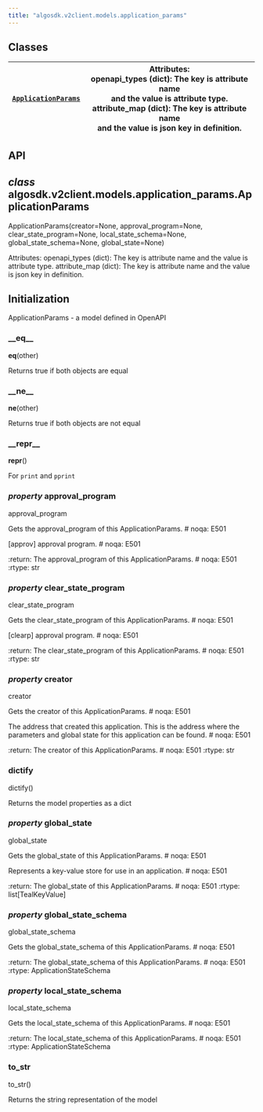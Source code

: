 ```yaml
---
title: "algosdk.v2client.models.application_params"
---
```


<a id="module-algosdk.v2client.models.application_params"></a>

<a id="algosdk-v2client-models-application-params"></a>

<a id="module-contents"></a>

<a id="classes"></a>

## Classes

| [`ApplicationParams`](#algosdk.v2client.models.application_params.ApplicationParams)   | Attributes:<br/>openapi_types (dict): The key is attribute name<br/>and the value is attribute type.<br/>attribute_map (dict): The key is attribute name<br/>and the value is json key in definition.   |
|----------------------------------------------------------------------------------------|---------------------------------------------------------------------------------------------------------------------------------------------------------------------------------------------------------|

<a id="api"></a>

## API

<a id="algosdk.v2client.models.application_params.ApplicationParams"></a>

## *class* algosdk.v2client.models.application_params.ApplicationParams

ApplicationParams(creator=None, approval_program=None, clear_state_program=None, local_state_schema=None, global_state_schema=None, global_state=None)

Attributes:
openapi_types (dict): The key is attribute name
and the value is attribute type.
attribute_map (dict): The key is attribute name
and the value is json key in definition.

## Initialization

ApplicationParams - a model defined in OpenAPI

<a id="algosdk.v2client.models.application_params.ApplicationParams.__eq__"></a>

### \_\_eq_\_

__eq__(other)

Returns true if both objects are equal

<a id="algosdk.v2client.models.application_params.ApplicationParams.__ne__"></a>

### \_\_ne_\_

__ne__(other)

Returns true if both objects are not equal

<a id="algosdk.v2client.models.application_params.ApplicationParams.__repr__"></a>

### \_\_repr_\_

__repr__()

For `print` and `pprint`

<a id="algosdk.v2client.models.application_params.ApplicationParams.approval_program"></a>

### *property* approval_program

approval_program

Gets the approval_program of this ApplicationParams.  # noqa: E501

[approv] approval program.  # noqa: E501

:return: The approval_program of this ApplicationParams.  # noqa: E501
:rtype: str

<a id="algosdk.v2client.models.application_params.ApplicationParams.clear_state_program"></a>

### *property* clear_state_program

clear_state_program

Gets the clear_state_program of this ApplicationParams.  # noqa: E501

[clearp] approval program.  # noqa: E501

:return: The clear_state_program of this ApplicationParams.  # noqa: E501
:rtype: str

<a id="algosdk.v2client.models.application_params.ApplicationParams.creator"></a>

### *property* creator

creator

Gets the creator of this ApplicationParams.  # noqa: E501

The address that created this application. This is the address where the parameters and global state for this application can be found.  # noqa: E501

:return: The creator of this ApplicationParams.  # noqa: E501
:rtype: str

<a id="algosdk.v2client.models.application_params.ApplicationParams.dictify"></a>

### dictify

dictify()

Returns the model properties as a dict

<a id="algosdk.v2client.models.application_params.ApplicationParams.global_state"></a>

### *property* global_state

global_state

Gets the global_state of this ApplicationParams.  # noqa: E501

Represents a key-value store for use in an application.  # noqa: E501

:return: The global_state of this ApplicationParams.  # noqa: E501
:rtype: list[TealKeyValue]

<a id="algosdk.v2client.models.application_params.ApplicationParams.global_state_schema"></a>

### *property* global_state_schema

global_state_schema

Gets the global_state_schema of this ApplicationParams.  # noqa: E501

:return: The global_state_schema of this ApplicationParams.  # noqa: E501
:rtype: ApplicationStateSchema

<a id="algosdk.v2client.models.application_params.ApplicationParams.local_state_schema"></a>

### *property* local_state_schema

local_state_schema

Gets the local_state_schema of this ApplicationParams.  # noqa: E501

:return: The local_state_schema of this ApplicationParams.  # noqa: E501
:rtype: ApplicationStateSchema

<a id="algosdk.v2client.models.application_params.ApplicationParams.to_str"></a>

### to_str

to_str()

Returns the string representation of the model
